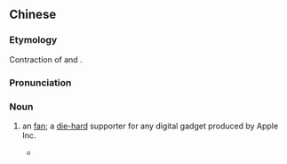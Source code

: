 ==Chinese==
{{was fwotd|2015|April|18|lang=zh}}
{{zh-forms}}

===Etymology===
Contraction of {{zh-l|蘋果/苹果|apple; Apple Inc.}} and {{zh-l|粉絲/粉丝|vermicelli noodles; fans}}.

===Pronunciation===
{{zh-pron
|m=guǒfěn
|c=gwo2 fan2
|cat=n
}}

===Noun===
{{zh-noun}}

# {{lb|zh|neologism|colloquial}} an {{w|Apple (company)|Apple}} [[fan]]; a [[die-hard]] supporter for any digital gadget produced by Apple Inc.
#* {{zh-x|在 ^蘋果 專賣店 前 排隊 等待 的 絕大部分 顧客 都是 ^亞洲 面孔，相比 於 往年 熱切 期盼 新 機 的 年輕 '''果粉'''，這次 在 鏡頭 中 出現 了 不少 大叔 大媽。|Most of the customers queuing in front of the Apple store are of Asian appearance. In contrast to the young '''Apple fans''' who lined up expecting the new phone in the past years, this time the camera captures many uncles and aunties (in the queue).|ref='''2014''', [http://news.cnfol.com/it/20140922/19034229.shtml 纽约苹果店前老黄牛遍地 真果粉难寻] (''Scalpers abound outside Apple store in New York; real Apple fans are a rarity'')}}